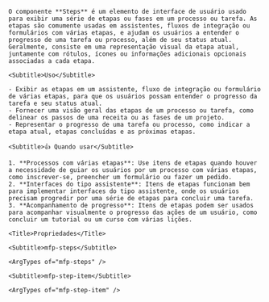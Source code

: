 
<div className="mfp-doc__wrapper" data-theme="light">
  <div className="mfp-doc__container" >
    <Title>Steps</Title>

    O componente **Steps** é um elemento de interface de usuário usado para exibir uma série de etapas ou fases em um processo ou tarefa. As etapas são comumente usadas em assistentes, fluxos de integração ou formulários com várias etapas, e ajudam os usuários a entender o progresso de uma tarefa ou processo, além de seu status atual.
    Geralmente, consiste em uma representação visual da etapa atual, juntamente com rótulos, ícones ou informações adicionais opcionais associadas a cada etapa.

    <Subtitle>Uso</Subtitle>

    - Exibir as etapas em um assistente, fluxo de integração ou formulário de várias etapas, para que os usuários possam entender o progresso da tarefa e seu status atual.
    - Fornecer uma visão geral das etapas de um processo ou tarefa, como delinear os passos de uma receita ou as fases de um projeto.
    - Representar o progresso de uma tarefa ou processo, como indicar a etapa atual, etapas concluídas e as próximas etapas.

    <Subtitle>👍 Quando usar</Subtitle>

    1. **Processos com várias etapas**: Use itens de etapas quando houver a necessidade de guiar os usuários por um processo com várias etapas, como inscrever-se, preencher um formulário ou fazer um pedido.
    2. **Interfaces do tipo assistente**: Itens de etapas funcionam bem para implementar interfaces do tipo assistente, onde os usuários precisam progredir por uma série de etapas para concluir uma tarefa.
    3. **Acompanhamento de progresso**: Itens de etapas podem ser usados para acompanhar visualmente o progresso das ações de um usuário, como concluir um tutorial ou um curso com várias lições.

    <Title>Propriedades</Title>

    <Subtitle>mfp-steps</Subtitle>

    <ArgTypes of="mfp-steps" />

    <Subtitle>mfp-step-item</Subtitle>

    <ArgTypes of="mfp-step-item" />
  </div>
</div>
